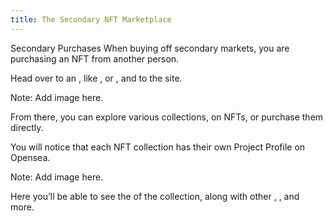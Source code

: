 ```yaml
---
title: The Secondary NFT Marketplace
---
```


Secondary Purchases When buying off secondary markets, you are purchasing an NFT from another person.

Head over to an <Nutshell children="NFT Marketplace" glossaryEntry="content/glossary/nft_marketplace.mdx" />, like <Nutshell children="Opensea" glossaryEntry="content/glossary/opensea.mdx" />, or <Nutshell children="Rarible" />, and <Nutshell children="connect" /> to the site.

Note: Add image here.

From there, you can explore various collections, <Nutshell children="make offers" />   on NFTs, or purchase them directly.

You will notice that each NFT collection has their own Project Profile on Opensea.

Note: Add image here.

Here you’ll be able to see the <Nutshell children="floor price" glossaryEntry="content/glossary/floor_price.mdx" /> of the collection, along with other <Nutshell children="collection attributes" />, <Nutshell children="traits" glossaryEntry="" />, and more.
